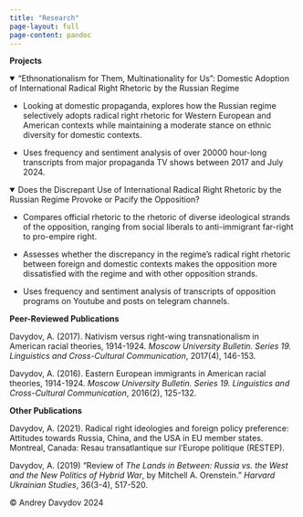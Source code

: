 ---
title: "Research"
page-layout: full
page-content: pandoc
---

**Projects**

<details open style="width: 100%; white-space: normal;">

<summary>“Ethnonationalism for Them, Multinationality for Us”: Domestic Adoption of International Radical Right Rhetoric by the Russian Regime</summary>


-   Looking at domestic propaganda, explores how the Russian regime selectively adopts radical right rhetoric for Western European and American contexts while maintaining a moderate stance on ethnic diversity for domestic contexts.

-   Uses frequency and sentiment analysis of over 20000 hour-long transcripts from major propaganda TV shows between 2017 and July 2024.

</details>

<details open style="width: 100%;">

<summary>Does the Discrepant Use of International Radical Right Rhetoric by the Russian Regime Provoke or Pacify the Opposition?</summary>


-   Compares official rhetoric to the rhetoric of diverse ideological strands of the opposition, ranging from social liberals to anti-immigrant far-right to pro-empire right.

-   Assesses whether the discrepancy in the regime's radical right rhetoric between foreign and domestic contexts makes the opposition more dissatisfied with the regime and with other opposition strands.

-   Uses frequency and sentiment analysis of transcripts of opposition programs on Youtube and posts on telegram channels.

</details>

**Peer-Reviewed Publications**

Davydov, A. (2017). Nativism versus right-wing transnationalism in American racial theories, 1914-1924. *Moscow University Bulletin. Series 19. Linguistics and Cross-Cultural Communication*, 2017(4), 146-153.

Davydov, A. (2016). Eastern European immigrants in American racial theories, 1914-1924. *Moscow University Bulletin. Series 19. Linguistics and Cross-Cultural Communication*, 2016(2), 125-132.

**Other Publications**

Davydov, A. (2021). Radical right ideologies and foreign policy preference: Attitudes towards Russia, China, and the USA in EU member states. Montreal, Canada: Resau transatlantique sur l'Europe politique (RESTEP).

Davydov, A. (2019) "Review of *The Lands in Between: Russia vs. the West and the New Politics of Hybrid War*, by Mitchell A. Orenstein." *Harvard Ukrainian Studies*, 36(3-4), 517-520.

<footer>

<p>© Andrey Davydov 2024</p>

</footer>
